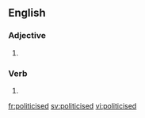 ==English==

===Adjective===
{{en-adj}}

# {{label|en|British spelling}} {{alternative form of|politicized|lang=en|nocap=1}}

===Verb===
{{head|en|verb form}}

# {{en-past of|politicise}}

[[fr:politicised]]
[[sv:politicised]]
[[vi:politicised]]
